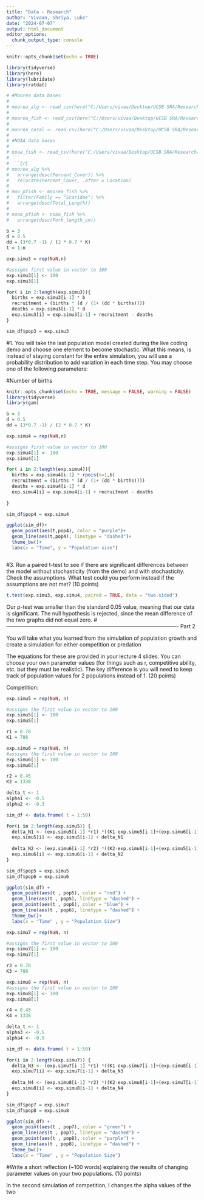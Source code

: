 ```yaml
---
title: "Data - Research"
author: "Vivaan, Shriya, Luke"
date: "2024-07-07"
output: html_document
editor_options: 
  chunk_output_type: console
---
```


```r
knitr::opts_chunk$set(echo = TRUE)
``` 

```r
library(tidyverse)
library(here)
library(lubridate)
library(ratdat)
```

```r
# #Moorea data bases
# 
# moorea_alg <- read_csv(here("C:/Users/vivaa/Desktop/UCSB SRA/Research/MOOREA/MCR_LTER_Annual_Survey_Benthic_Cover_20231211.csv"))
# 
# moorea_fish <- read_csv(here("C:/Users/vivaa/Desktop/UCSB SRA/Research/MOOREA/MCR_LTER_Annual_Fish_Survey_20230615.csv"))
# 
# moorea_coral <- read_csv(here("C:/Users/vivaa/Desktop/UCSB SRA/Research/MOOREA/MCR_LTER_Lenihan_mapped_corals_20220413.csv"))
# 
# #NOAA data bases
# 
# noaa_fish <- read_csv(here("C:/Users/vivaa/Desktop/UCSB SRA/Research/NOAA/Parrotfish_surveys_FL2014.csv"))
# ```
# ```{r}
# moorea_alg %>% 
#   arrange(desc(Percent_Cover)) %>% 
#   relocate(Percent_Cover, .after = Location)
# 
# moo_pfish <- moorea_fish %>% 
#   filter(Family == "Scaridae") %>% 
#   arrange(desc(Total_Length))
# 
# noaa_pfish <- noaa_fish %>% 
#   arrange(desc(Fork_length_cm))
```

```r
b = 3
d = 0.5
dd = (3*0.7 -1) / (2 * 0.7 * K)
t = 1:n

exp.simu3 = rep(NaN,n)

#assigns first value in vector to 100
exp.simu3[1] <- 100
exp.simu3[1]

```

```r
for( i in 2:length(exp.simu3)){
  births = exp.simu3[i-1] * b
  recruitment = (births * (d / (1+ (dd * births))))
  deaths = exp.simu3[i-1] * d
  exp.simu3[i] = exp.simu3[i-1] + recruitment - deaths
}
```

```r
sim_df$pop3 = exp.simu3

```
#1. You will take the last population model created during the live coding demo and choose one element to become stochastic. What this means, is instead of staying constant for the entire simulation, you will use a probability distribution to add variation in each time step. You may choose one of the following parameters:

#Number of births

```r
knitr::opts_chunk$set(echo = TRUE, message = FALSE, warning = FALSE)
library(tidyverse)
library(gam)

```

```r
b = 3
d = 0.5
dd = (3*0.7 -1) / (2 * 0.7 * K)

exp.simu4 = rep(NaN,n)

#assigns first value in vector to 100
exp.simu4[1] <- 100
exp.simu4[1]

```

```r
for( i in 2:length(exp.simu4)){
  births = exp.simu4[i-1] * rpois(n=1,b)
  recruitment = (births * (d / (1+ (dd * births))))
  deaths = exp.simu4[i-1] * d
  exp.simu4[i] = exp.simu4[i-1] + recruitment - deaths
  
}
```



```r
sim_df$pop4 = exp.simu4

ggplot(sim_df)+
  geom_point(aes(t,pop4), color = "purple")+
  geom_line(aes(t,pop4), linetype = "dashed")+
  theme_bw()+
  labs(x = "Time", y = "Population size")
```
```r

```
#3. Run a paired t-test to see if there are significant differences between the model without stochasticity (from the demo) and with stochasticity. Check the assumptions. What test could you perform instead if the assumptions are not met? (10 points)
```r
t.test(exp.simu3, exp.simu4, paired = TRUE, data = "two.sided")
``` 

Our p-test was smaller than the standard 0.05 value, meaning that our data is significant. The null hypothesis is rejected, since the mean difference of the two graphs did not equal zero. 
# -------------------------------------------------------------------------------------------------
Part 2 

You will take what you learned from the simulation of population growth and create a simulation for either competition or predation

The equations for these are provided in your lecture 4 slides. You can choose your own parameter values (for things such as r, competitive ability, etc. but they must be realistic). The key difference is you will need to keep track of population values for 2 populations instead of 1. (20 points)

Competition: 

```r
exp.simu5 = rep(NaN, n)

#assigns the first value in vector to 100
exp.simu5[1] <- 100
exp.simu5[1]

r1 = 0.78
K1 = 786

exp.simu6 = rep(NaN, n)
#assigns the first value in vector to 100
exp.simu6[1] <- 100
exp.simu6[1]

r2 = 0.45
K2 = 1338
```

```r
delta_t <- 1
alpha1 <- -0.5 
alpha2 <- -0.3

sim_df <- data.frame( t = 1:50)

for(i in 2:length(exp.simu5)) {
  delta_N1 <- (exp.simu5[i-1] *r1) *((K1-exp.simu5[i-1]+(exp.simu6[i-1]*alpha1))/ K1) * delta_t
  exp.simu5[i] <- exp.simu5[i-1] + delta_N1
  
  delta_N2 <- (exp.simu6[i-1] *r2) *((K2-exp.simu6[i-1]+(exp.simu5[i-1]*alpha2))/ K2) * delta_t
  exp.simu6[i] <- exp.simu6[i-1] + delta_N2
}

sim_df$pop5 = exp.simu5
sim_df$pop6 = exp.simu6

ggplot(sim_df) +
  geom_point(aes(t , pop5), color = "red") +
  geom_line(aes(t , pop5), linetype = "dashed") +
  geom_point(aes(t , pop6), color = "blue") +
  geom_line(aes(t , pop6), linetype = "dashed") +
  theme_bw()+
  labs(x = "Time" , y = "Population Size")

```
```r
exp.simu7 = rep(NaN, n)

#assigns the first value in vector to 100
exp.simu7[1] <- 100
exp.simu7[1]

r3 = 0.78
K3 = 786

exp.simu8 = rep(NaN, n)
#assigns the first value in vector to 100
exp.simu8[1] <- 100
exp.simu8[1]

r4 = 0.45
K4 = 1338
```

```r
delta_t <- 1
alpha3 <- -0.5
alpha4 <- -0.9

sim_df <- data.frame( t = 1:50)

for(i in 2:length(exp.simu7)) {
  delta_N3 <- (exp.simu7[i-1] *r1) *((K1-exp.simu7[i-1]+(exp.simu8[i-1]*alpha3))/ K1) * delta_t
  exp.simu7[i] <- exp.simu7[i-1] + delta_N3
  
  delta_N4 <- (exp.simu8[i-1] *r2) *((K2-exp.simu8[i-1]+(exp.simu7[i-1]*alpha4))/ K2) * delta_t
  exp.simu8[i] <- exp.simu8[i-1] + delta_N4
}

sim_df$pop7 = exp.simu7
sim_df$pop8 = exp.simu8

ggplot(sim_df) +
  geom_point(aes(t , pop7), color = "green") +
  geom_line(aes(t , pop7), linetype = "dashed") +
  geom_point(aes(t , pop8), color = "purple") +
  geom_line(aes(t , pop8), linetype = "dashed") +
  theme_bw()+
  labs(x = "Time" , y = "Population Size")

```
#Write a short reflection (~100 words) explaining the results of changing parameter values on your two populations. (10 points)

In the second simulation of competition, I changes the alpha values of the two 
